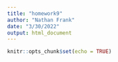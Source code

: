 ```yaml
---
title: "homework9"
author: "Nathan Frank"
date: "3/30/2022"
output: html_document
---
```


```r
knitr::opts_chunk$set(echo = TRUE)
```


